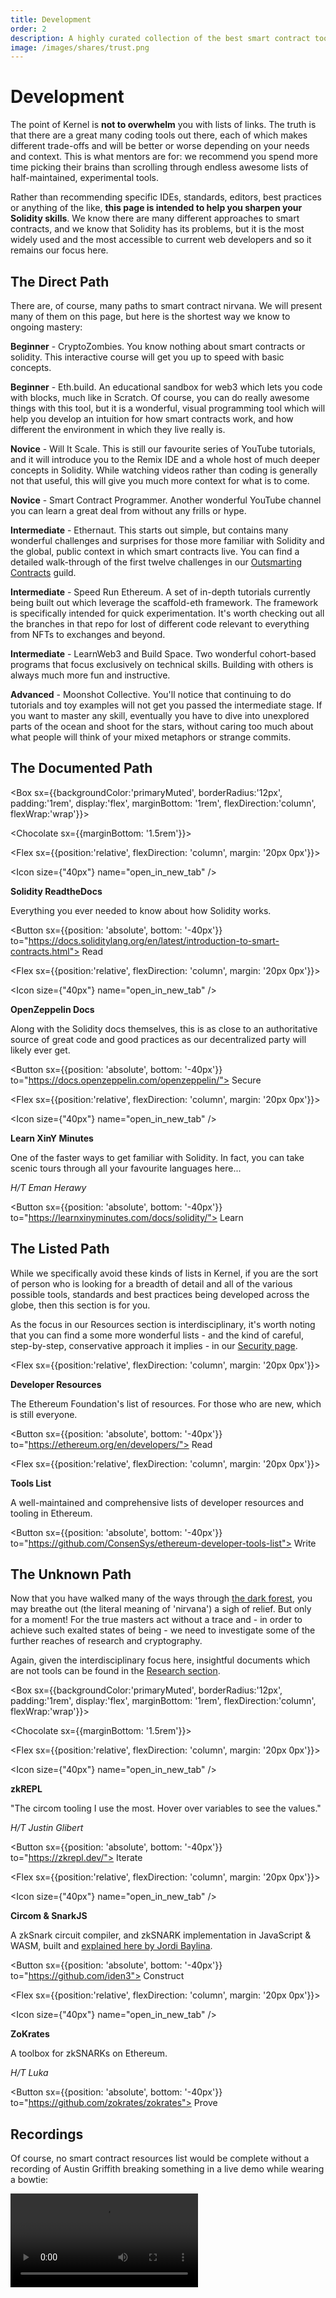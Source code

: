 ```yaml
---
title: Development
order: 2
description: A highly curated collection of the best smart contract tools currently available.
image: /images/shares/trust.png
---
```


# Development

The point of Kernel is **not to overwhelm** you with lists of links. The truth is that there are a great many coding tools out there, each of which makes different trade-offs and will be better or worse depending on your needs and context. This is what mentors are for: we recommend you spend more time picking their brains than scrolling through endless awesome lists of half-maintained, experimental tools.

Rather than recommending specific IDEs, standards, editors, best practices or anything of the like, **this page is intended to help you sharpen your Solidity skills**. We know there are many different approaches to smart contracts, and we know that Solidity has its problems, but it is the most widely used and the most accessible to current web developers and so it remains our focus here.

## The Direct Path

There are, of course, many paths to smart contract nirvana. We will present many of them on this page, but here is the shortest way we know to ongoing mastery:

<Process>

**Beginner** - <Link to="https://cryptozombies.io/">CryptoZombies</Link>. You know nothing about smart contracts or solidity. This interactive course will get you up to speed with basic concepts.

**Beginner** - <Link to="https://eth.build/">Eth.build</Link>. An educational sandbox for web3 which lets you code with blocks, much like in Scratch. Of course, you can do really awesome things with this tool, but it is a wonderful, visual programming tool which will help you develop an intuition for how smart contracts work, and how different the environment in which they live really is.

**Novice** - <Link to="https://www.youtube.com/watch?v=v_hU0jPtLto&list=PL16WqdAj66SCOdL6XIFbke-XQg2GW_Avg">Will It Scale</Link>. This is still our favourite series of YouTube tutorials, and it will introduce you to the Remix IDE and a whole host of much deeper concepts in Solidity. While watching videos rather than coding is generally not that useful, this will give you much more context for what is to come.

**Novice** - <Link to="https://www.youtube.com/channel/UCJWh7F3AFyQ_x01VKzr9eyA/videos">Smart Contract Programmer</Link>. Another wonderful YouTube channel you can learn a great deal from without any frills or hype.

**Intermediate** - <Link to="https://ethernaut.openzeppelin.com/">Ethernaut</Link>. This starts out simple, but contains many wonderful challenges and surprises for those more familiar with Solidity and the global, public context in which smart contracts live. You can find a detailed walk-through of the first twelve challenges in our [Outsmarting Contracts](/build/outsmarting-contracts) guild.

**Intermediate** - <Link to="https://speedrunethereum.com/">Speed Run Ethereum</Link>. A set of in-depth tutorials currently being built out which leverage the <Link to="https://github.com/scaffold-eth/scaffold-eth">scaffold-eth framework</Link>. The framework is specifically intended for quick experimentation. It's worth checking out all the branches in that repo for lost of different code relevant to everything from NFTs to exchanges and beyond.

**Intermediate** - <Link to="https://www.learnweb3.io/">LearnWeb3</Link> and <Link to="https://buildspace.so/">Build Space</Link>. Two wonderful cohort-based programs that focus exclusively on technical skills. Building with others is always much more fun and instructive.

**Advanced** - <Link to="https://moonshotcollective.space/">Moonshot Collective</Link>. You'll notice that continuing to do tutorials and toy examples will not get you passed the intermediate stage. If you want to master any skill, eventually you have to dive into unexplored parts of the ocean and shoot for the stars, without caring too much about what people will think of your mixed metaphors or strange commits.

</Process>

## The Documented Path

<Box sx={{backgroundColor:'primaryMuted', borderRadius:'12px', padding:'1rem', display:'flex', marginBottom: '1rem', flexDirection:'column', flexWrap:'wrap'}}>

<Chocolate sx={{marginBottom: '1.5rem'}}>

<Flex sx={{position:'relative', flexDirection: 'column', margin: '20px 0px'}}>

<Icon size={"40px"} name="open_in_new_tab" />

**Solidity ReadtheDocs**

Everything you ever needed to know about how Solidity works.

<Button sx={{position: 'absolute', bottom: '-40px'}} to="https://docs.soliditylang.org/en/latest/introduction-to-smart-contracts.html">
    Read
</Button>

</Flex>

<Flex sx={{position:'relative', flexDirection: 'column', margin: '20px 0px'}}>

<Icon size={"40px"} name="open_in_new_tab" />

**OpenZeppelin Docs**

Along with the Solidity docs themselves, this is as close to an authoritative source of great code and good practices as our decentralized party will likely ever get.

<Button sx={{position: 'absolute', bottom: '-40px'}} to="https://docs.openzeppelin.com/openzeppelin/">
    Secure
</Button>

</Flex>

<Flex sx={{position:'relative', flexDirection: 'column', margin: '20px 0px'}}>

<Icon size={"40px"} name="open_in_new_tab" />

**Learn XinY Minutes**

One of the faster ways to get familiar with Solidity. In fact, you can take scenic tours through all your favourite languages here...

_H/T Eman Herawy_

<Button sx={{position: 'absolute', bottom: '-40px'}} to="https://learnxinyminutes.com/docs/solidity/">
    Learn
</Button>

</Flex>

</Chocolate>

</Box>

## The Listed Path 

While we specifically avoid these kinds of lists in Kernel, if you are the sort of person who is looking for a breadth of detail and all of the various possible tools, standards and best practices being developed across the globe, then this section is for you. 

As the focus in our Resources section is interdisciplinary, it's worth noting that you can find a some more wonderful lists - and the kind of careful, step-by-step, conservative approach it implies - in our [Security page](/resources/security/#praxis).

<Column>

<Flex sx={{position:'relative', flexDirection: 'column', margin: '20px 0px'}}>

**Developer Resources**

The Ethereum Foundation's list of resources. For those who are new, which is still everyone.

<Button sx={{position: 'absolute', bottom: '-40px'}} to="https://ethereum.org/en/developers/">
    Read
</Button>

</Flex>

<Flex sx={{position:'relative', flexDirection: 'column', margin: '20px 0px'}}>

**Tools List**

A well-maintained and comprehensive lists of developer resources and tooling in Ethereum.

<Button sx={{position: 'absolute', bottom: '-40px'}} to="https://github.com/ConsenSys/ethereum-developer-tools-list">
    Write
</Button>

</Flex>

</Column>

## The Unknown Path

Now that you have walked many of the ways through [the dark forest](https://samczsun.com/escaping-the-dark-forest/), you may breathe out (the literal meaning of 'nirvana') a sigh of relief. But only for a moment! For the true masters act without a trace and - in order to achieve such exalted states of being - we need to investigate some of the further reaches of research and cryptography.

Again, given the interdisciplinary focus here, insightful documents which are not tools can be found in the [Research section](/resources/research/#zero-knowledge).

<Box sx={{backgroundColor:'primaryMuted', borderRadius:'12px', padding:'1rem', display:'flex', marginBottom: '1rem', flexDirection:'column', flexWrap:'wrap'}}>

<Chocolate sx={{marginBottom: '1.5rem'}}>

<Flex sx={{position:'relative', flexDirection: 'column', margin: '20px 0px'}}>

<Icon size={"40px"} name="open_in_new_tab" />

**zkREPL**

"The circom tooling I use the most. Hover over variables to see the values."

_H/T Justin Glibert_

<Button sx={{position: 'absolute', bottom: '-40px'}} to="https://zkrepl.dev/">
    Iterate
</Button>

</Flex>

<Flex sx={{position:'relative', flexDirection: 'column', margin: '20px 0px'}}>

<Icon size={"40px"} name="open_in_new_tab" />

**Circom & SnarkJS**

A zkSnark circuit compiler, and zkSNARK implementation in JavaScript & WASM, built and [explained here by Jordi Baylina](https://www.youtube.com/watch?v=-9TJa1hVsKA).

<Button sx={{position: 'absolute', bottom: '-40px'}} to="https://github.com/iden3">
    Construct
</Button>

</Flex>

<Flex sx={{position:'relative', flexDirection: 'column', margin: '20px 0px'}}>

<Icon size={"40px"} name="open_in_new_tab" />

**ZoKrates**

A toolbox for zkSNARKs on Ethereum.

_H/T Luka_

<Button sx={{position: 'absolute', bottom: '-40px'}} to="https://github.com/zokrates/zokrates">
    Prove
</Button>

</Flex>

</Chocolate>

</Box>

## Recordings

Of course, no smart contract resources list would be complete without a recording of Austin Griffith breaking something in a live demo while wearing a bowtie:

<Video src="https://www.youtube-nocookie.com/embed/UFLcw1ftrv0?start=102" />
